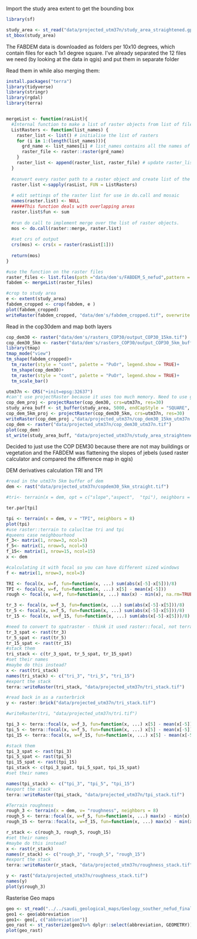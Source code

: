 Import the study area extent to get the bounding box

```r
library(sf)

study_area <- st_read("data/projected_utm37n/study_area_straightened.gpkg")
st_bbox(study_area)
```

The FABDEM data is downloaded as folders per 10x10 degrees, which contain files for each 1x1 degree square. I've already separated the 12 files we need (by looking at the data in qgis) and put them in separate folder

Read them in while also merging them:

```r
install.packages("terra")
library(tidyverse)
library(stringr)
library(rgdal)
library(terra)


mergeList <- function(rasList){
  #Internal function to make a list of raster objects from list of files.
  ListRasters <- function(list_names) {
    raster_list <- list() # initialise the list of rasters
    for (i in 1:(length(list_names))){ 
      grd_name <- list_names[i] # list_names contains all the names of the images in .grd format
      raster_file <- raster::raster(grd_name)
    }
    raster_list <- append(raster_list, raster_file) # update raster_list at each iteration
  }
  
  #convert every raster path to a raster object and create list of the results
  raster.list <-sapply(rasList, FUN = ListRasters)
  
  # edit settings of the raster list for use in do.call and mosaic
  names(raster.list) <- NULL
  #####This function deals with overlapping areas
  raster.list$fun <- sum
  
  #run do call to implement merge over the list of raster objects.
  mos <- do.call(raster::merge, raster.list)
  
  #set crs of output
  crs(mos) <- crs(x = raster(rasList[1]))
  
  return(mos)
}

#use the function on the raster files 
raster_files <- list.files(path ="data/dem's/FABDEM_S_nefud",pattern = ".tif$",full.names = TRUE )
fabdem <- mergeList(raster_files)

#crop to study area
e <- extent(study_area)
fabdem_cropped <- crop(fabdem, e )
plot(fabdem_cropped)
writeRaster(fabdem_cropped, "data/dem's/fabdem_cropped.tif", overwrite = TRUE)
```

Read in the cop30dem and map both layers

```r
cop_dem30 <- raster("data/dem's/rasters_COP30/output_COP30_15km.tif")
cop_dem30_5km <- raster("data/dem's/rasters_COP30/output_COP30_5km_buffer.tif")
library(tmap)
tmap_mode("view")
tm_shape(fabdem_cropped)+
  tm_raster(style = "cont", palette = "PuOr", legend.show = TRUE)+
  tm_shape(cop_dem30)+
  tm_raster(style = "cont", palette = "PuOr", legend.show = TRUE)+
  tm_scale_bar()

utm37n <- CRS("+init=epsg:32637")
#can't use projectRaster because it uses too much memory. Need to use gdalUtils gdalwarp - BUT- gdalUtils is not available for this version of R (need to use an older version)
cop_dem_proj <- projectRaster(cop_dem30, crs=utm37n, res=30)
study_area_buff <- st_buffer(study_area, 5000, endCapStyle = "SQUARE", joinStyle = "MITRE", mitreLimit = 3)
cop_dem_5km_proj <- projectRaster(cop_dem30_5km, crs=utm37n, res=30)
writeRaster(cop_dem_proj ,"data/projected_utm37n/cop_dem30_15km_utm37n.tiff")
cop_dem <- raster("data/projected_utm37n/cop_dem30_utm37n.tif")
plot(cop_dem)
st_write(study_area_buff, "data/projected_utm37n/study_area_straightened_5km.gpkg")
```

Decided to just use the COP DEM30 because there are not may buildings or vegetation and the FABDEM was flattening the slopes of jebels (used raster calculator and compared the difference map in qgis)

DEM derivatives calculation
TRI and TPI
```r
#read in the utm37n 5km buffer of dem
dem <- rast("data/projected_utm37n/copdem30_5km_straight.tif")

#tri<- terrain(x = dem, opt = c("slope","aspect",  "tpi"), neighbors = 4)

ter.par[tpi]

tpi <- terrain(x = dem, v = "TPI", neighbors = 8)
plot(tpi)
#use raster::terrain to calucltae tri and tpi
#queens case neighbourhood
f_3<- matrix(1, nrow=3, ncol=3)
f_5<- matrix(1, nrow=5, ncol=5)
f_15<- matrix(1, nrow=15, ncol=15)
x <- dem

#calculating it with focal so you can have different sized windows
f <- matrix(1, nrow=3, ncol=3)

TRI <- focal(x, w=f, fun=function(x, ...) sum(abs(x[-5]-x[5]))/8)
TPI <- focal(x, w=f, fun=function(x, ...) x[5] - mean(x[-5]))
rough <- focal(x, w=f, fun=function(x, ...) max(x) - min(x), na.rm=TRUE)

tr_3 <- focal(x, w=f_3, fun=function(x, ...) sum(abs(x[-5]-x[5]))/8)
tr_5 <- focal(x, w=f_5, fun=function(x, ...) sum(abs(x[-5]-x[5]))/8)
tr_15 <- focal(x, w=f_15, fun=function(x, ...) sum(abs(x[-5]-x[5]))/8)

#need to convert to spatraster - think it used raster::focal, not terra::focal
tr_3_spat <- rast(tr_3)
tr_5_spat <- rast(tr_5)
tr_15_spat <- rast(tr_15)
#stack them
tri_stack <- c(tr_3_spat, tr_5_spat, tr_15_spat)
#set their names
#maybe do this instead?
x <- rast(tri_stack)
names(tri_stack) <- c("tri_3", "tri_5", "tri_15")
#export the stack 
terra::writeRaster(tri_stack, "data/projected_utm37n/tri_stack.tif")

#read back in as a rasterbrick
y <- raster::brick("data/projected_utm37n/tri_stack.tif") 

#writeRaster(tri, "data/projected_utm37n/tri.tif")

tpi_3 <- terra::focal(x, w=f_3, fun=function(x, ...) x[5] - mean(x[-5]))
tpi_5 <- terra::focal(x, w=f_5, fun=function(x, ...) x[5] - mean(x[-5]))
tpi_15 <- terra::focal(x, w=f_15, fun=function(x, ...) x[5] - mean(x[-5]))

#stack them
tpi_3_spat <- rast(tpi_3)
tpi_5_spat <- rast(tpi_5)
tpi_15_spat <- rast(tpi_15)
tpi_stack <- c(tpi_3_spat, tpi_5_spat, tpi_15_spat)
#set their names

names(tpi_stack) <- c("tpi_3", "tpi_5", "tpi_15")
#export the stack 
terra::writeRaster(tpi_stack, "data/projected_utm37n/tpi_stack.tif")

#Terrain roughness
rough_3 <- terrain(x = dem, v= "roughness", neighbors = 8)
rough_5 <- terra::focal(x, w=f_5, fun=function(x, ...) max(x) - min(x), na.rm=TRUE)
rough_15 <- terra::focal(x, w=f_15, fun=function(x, ...) max(x) - min(x), na.rm=TRUE)

r_stack <- c(rough_3, rough_5, rough_15)
#set their names
#maybe do this instead?
x <- rast(r_stack)
names(r_stack) <- c("rough_3", "rough_5", "rough_15")
#export the stack 
terra::writeRaster(r_stack, "data/projected_utm37n/roughness_stack.tif")

y <- rast("data/projected_utm37n/roughness_stack.tif")
names(y)
plot(y$rough_3)
```
Rasterise Geo maps
```r
geo <- st_read("../../saudi_geological_maps/Geology_souther_nefud_final.sqlite")
geo1 <- geo$abbreviation
geo1<- geo[, c("abbreviation")]
geo_rast <- st_rasterize(geo1%>% dplyr::select(abbreviation, GEOMETRY))
plot(geo_rast)
```

